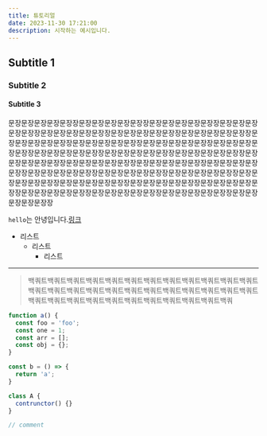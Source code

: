 ```yaml
---
title: 튜토리얼
date: 2023-11-30 17:21:00
description: 시작하는 예시입니다.
---
```


## Subtitle 1

### Subtitle 2

#### Subtitle 3

문장문장문장문장문장장문장문장문장문장문장장문장문장문장문장문장장문장문장문장문장문장장문장문장문장문장문장장문장문장문장문장문장장문장문장문장문장문장장문장문장문장문장문장장문장문장문장문장문장장문장문장문장문장문장장문장문장문장문장문장장문장문장문장문장문장장문장문장문장문장문장장문장문장문장문장문장장문장문장문장문장문장장문장문장문장문장문장장문장문장문장문장문장장문장문장문장문장문장장문장문장문장문장문장장문장문장문장문장문장장문장문장문장문장문장장문장문장문장문장문장장문장문장문장문장문장장문장문장문장문장문장장문장문장문장문장문장장문장문장문장문장문장장문장문장문장문장문장장문장문장문장문장문장장문장문장문장문장문장장

`hello`는 안녕입니다.[링크](https://github.com/kkole3897)

- 리스트
  - 리스트
    - 리스트

---

> 백쿼트백쿼트백쿼트백쿼트백쿼트백쿼트백쿼트백쿼트백쿼트백쿼트백쿼트백쿼트백쿼트백쿼트백쿼트백쿼트백쿼트백쿼트백쿼트백쿼트백쿼트백쿼트백쿼트백쿼트백쿼트백쿼트백쿼트백쿼트백쿼트백쿼트백쿼트백쿼트백쿼트백쿼트백쿼

```javascript
function a() {
  const foo = 'foo';
  const one = 1;
  const arr = [];
  const obj = {};
}

const b = () => {
  return 'a';
}

class A {
  contrunctor() {}
}

// comment
```
